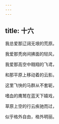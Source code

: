```yaml
---
---
---
```

title: 十六
---




我总爱那辽阔无垠的荒原。

我爱那秃岗间拂面的轻风，

我爱那高空中翱翔的飞鸢，

和那平原上移动着的云影。

这里飞快的马群从不套轭，

嗜血的鹰鹫在蓝天下嬉戏，

草原上空的行云疾驰而过，

似乎格外自由，格外明丽。